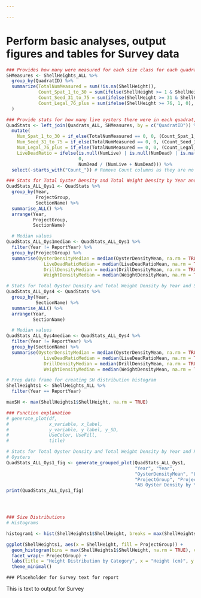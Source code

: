 ```yaml
---

---
```

# Perform basic analyses, output figures and tables for Survey data

``` r

### Provides how many were measured for each size class for each quadrat
SHMeasures <- ShellHeights_ALL %>%
  group_by(QuadratID) %>%
  summarize(TotalNumMeasured = sum(!is.na(ShellHeight)),
            Count_Spat_1_to_30 = sum(ifelse(ShellHeight >= 1 & ShellHeight <= 30, 1, 0), na.rm = TRUE),
            Count_Seed_31_to_75 = sum(ifelse(ShellHeight >= 31 & ShellHeight <= 75, 1, 0), na.rm = TRUE),
            Count_Legal_76_plus = sum(ifelse(ShellHeight >= 76, 1, 0), na.rm = TRUE)
  )

### Provide stats for how many live oysters there were in each quadrat, by size class
QuadStats <- left_join(Quadrats_ALL, SHMeasures, by = c("QuadratID")) %>%
  mutate(
    Num_Spat_1_to_30 = if_else(TotalNumMeasured == 0, 0, (Count_Spat_1_to_30 * NumLive) / TotalNumMeasured),
    Num_Seed_31_to_75 = if_else(TotalNumMeasured == 0, 0, (Count_Seed_31_to_75 * NumLive) / TotalNumMeasured),
    Num_Legal_76_plus = if_else(TotalNumMeasured == 0, 0, (Count_Legal_76_plus * NumLive) / TotalNumMeasured),
    LiveDeadRatio = ifelse(is.null(NumLive) | is.null(NumDead) | is.na(NumLive) | is.na(NumDead) | (NumLive + NumDead == 0), 
                           0,
                           NumDead / (NumLive + NumDead))) %>%
  select(-starts_with("Count_")) # Remove Count columns as they are no longer needed

```

``` r

### Stats for Total Oyster Density and Total Weight Density by Year and ProjectGroup
QuadStats_ALL_Oys1 <- QuadStats %>%
  group_by(Year, 
           ProjectGroup,
           SectionName) %>%
  summarise_ALL() %>%
  arrange(Year,
          ProjectGroup,
          SectionName)

  # Median values
QuadStats_ALL_Oys1median <- QuadStats_ALL_Oys1 %>%
  filter(Year != ReportYear) %>%
  group_by(ProjectGroup) %>%
  summarise(OysterDensityMedian = median(OysterDensityMean, na.rm = TRUE),
              LiveDeadRatioMedian = median(LiveDeadRatioMean, na.rm = TRUE),
              DrillDensityMedian = median(DrillDensityMean, na.rm = TRUE),
              WeightDensityMedian = median(WeightDensityMean, na.rm = TRUE))

# Stats for Total Oyster Density and Total Weight Density by Year and Section
QuadStats_ALL_Oys4 <- QuadStats %>%
  group_by(Year, 
           SectionName) %>%
  summarise_ALL() %>%
  arrange(Year, 
          SectionName)

  # Median values
QuadStats_ALL_Oys4median <- QuadStats_ALL_Oys4 %>%
  filter(Year != ReportYear) %>%
  group_by(SectionName) %>%
  summarise(OysterDensityMedian = median(OysterDensityMean, na.rm = TRUE),
              LiveDeadRatioMedian = median(LiveDeadRatioMean, na.rm = TRUE),
              DrillDensityMedian = median(DrillDensityMean, na.rm = TRUE),
              WeightDensityMedian = median(WeightDensityMean, na.rm = TRUE))

# Prep data frame for creating SH distribution histogram
ShellHeights1 <- ShellHeights_ALL %>%
  filter(Year == ReportYear)

maxSH <- max(ShellHeights1$ShellHeight, na.rm = TRUE)

```

``` r

### Function explanation
# generate_plot(df, 
#               x_variable, x_label, 
#               y_variable, y_label, y_SD, 
#               UseColor, UseFill, 
#               title)

# Stats for Total Oyster Density and Total Weight Density by Year and ProjectGroup
# Oysters
QuadStats_ALL_Oys1_fig <- generate_grouped_plot(QuadStats_ALL_Oys1, 
                                                "Year", "Year", 
                                                "OysterDensityMean", "Live oysters / m2)", "OysterDensitySD", 
                                                "ProjectGroup", "ProjectGroup", 
                                                "AB Oyster Density by Year and ProjectGroup")
print(QuadStats_ALL_Oys1_fig)




### Size Distributions
# Histograms

histogram1 <- hist(ShellHeights1$ShellHeight, breaks = max(ShellHeights1$ShellHeight, na.rm = TRUE))

ggplot(ShellHeights1, aes(x = ShellHeight, fill = ProjectGroup)) +
  geom_histogram(bins = max(ShellHeights1$ShellHeight, na.rm = TRUE), color = "black") +
  facet_wrap(~ ProjectGroup) +
  labs(title = "Height Distribution by Category", x = "Height (cm)", y = "Frequency") +
  theme_minimal()

```

``` Survey
### Placeholder for Survey text for report
```
This is text to output for Survey

